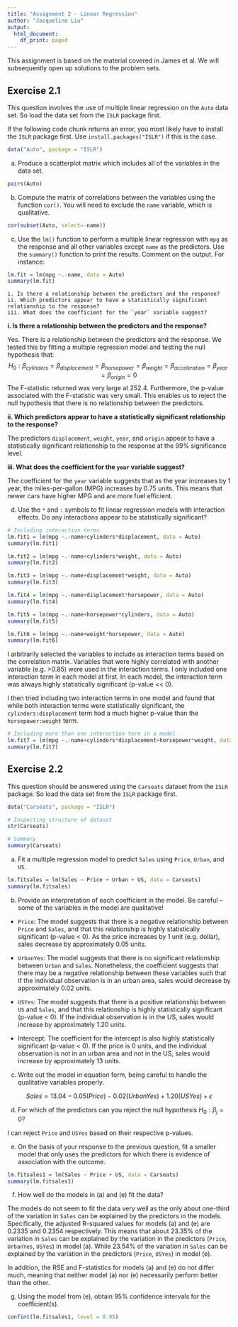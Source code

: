 ```yaml
---
title: "Assignment 2 - Linear Regression"
author: "Jacqueline Liu"
output:
  html_document:
    df_print: paged
---
```


This assignment is based on the material covered in James et al. We will subsequently open up solutions to the problem sets.

## Exercise 2.1

This question involves the use of multiple linear regression on the `Auto` data set. So load the data set from the `ISLR` package first.

If the following code chunk returns an error, you most likely have to install the `ISLR` package first. Use `install.packages("ISLR")` if this is the case.

```r
data("Auto", package = "ISLR")
```


(a) Produce a scatterplot matrix which includes all of the variables in the data set.

```r
pairs(Auto)
```

(b) Compute the matrix of correlations between the variables using the function `cor()`. You will need to exclude the `name` variable, which is qualitative.

```r
cor(subset(Auto, select=-name))
```

(c) Use the `lm()` function to perform a multiple linear regression with `mpg` as the response and all other variables except `name` as the predictors. Use the `summary()` function to print the results. Comment on the output. For instance:

```r
lm.fit = lm(mpg ~.-name, data = Auto)
summary(lm.fit)
```

    i. Is there a relationship between the predictors and the response?
    ii. Which predictors appear to have a statistically significant relationship to the response?
    iii. What does the coefficient for the `year` variable suggest?  

**i. Is there a relationship between the predictors and the response?** 

Yes. There is a relationship between the predictors and the response. We tested this by fitting a multiple regression model and testing the null hypothesis that:
$$H_0: \beta_{cylinders} = \beta_{displacement} = \beta_{horsepower} 
= \beta_{weight} = \beta_{acceleration} = \beta_{year} = \beta_{origin} = 0$$
The F-statistic returned was very large at 252.4. Furthermore, the p-value associated with the F-statistic was very small. This enables us to reject the null hypothesis that there is no relationship between the predictors.  


**ii. Which predictors appear to have a statistically significant relationship to the response?**

The predictors `displacement`, `weight`, `year`, and `origin` appear to have a statistically significant relationship to the response at the 99% significance level. 


**iii. What does the coefficient for the `year` variable suggest?**

The coefficient for the `year` variable suggests that as the year increases by 1 year, the miles-per-gallon (MPG) increases by 0.75 units. This means that newer cars have higher MPG and are more fuel efficient. 

(d) Use the `*` and `:` symbols to fit linear regression models with interaction effects. Do any interactions appear to be statistically significant?

```r
# Including interaction terms
lm.fit1 = lm(mpg ~.-name+cylinders*displacement, data = Auto)
summary(lm.fit1)

lm.fit2 = lm(mpg ~.-name+cylinders*weight, data = Auto)
summary(lm.fit2)

lm.fit3 = lm(mpg ~.-name+displacement*weight, data = Auto)
summary(lm.fit3)

lm.fit4 = lm(mpg ~.-name+displacement*horsepower, data = Auto)
summary(lm.fit4)

lm.fit5 = lm(mpg ~.-name+horsepower*cylinders, data = Auto)
summary(lm.fit5)

lm.fit6 = lm(mpg ~.-name+weight*horsepower, data = Auto)
summary(lm.fit6)
```

I arbitrarily selected the variables to include as interaction terms based on the correlation matrix. Variables that were highly correlated with another variable (e.g. >0.85) were used in the interaction terms. I only included one interaction term in each model at first. In each model, the interaction term was always highly statistically significant (p-value << 0). 

I then tried including two interaction terms in one model and found that while both interaction terms were statistically significant, the `cylinders:displacement` term had a much higher p-value than the `horsepower:weight` term.  

```r
# Including more than one interaction term in a model
lm.fit7 = lm(mpg ~.-name+cylinders*displacement+horsepower*weight, data = Auto)
summary(lm.fit7)
```


## Exercise 2.2

This question should be answered using the `Carseats` dataset from the `ISLR` package. So load the data set from the `ISLR` package first.

```r
data("Carseats", package = "ISLR")
```

```r
# Inspecting structure of dataset
str(Carseats)

# Summary
summary(Carseats)
```


(a) Fit a multiple regression model to predict `Sales` using `Price`,
`Urban`, and `US`.

```r
lm.fitsales = lm(Sales ~ Price + Urban + US, data = Carseats)
summary(lm.fitsales)
```

(b) Provide an interpretation of each coefficient in the model. Be
careful -- some of the variables in the model are qualitative!

* `Price`: The model suggests that there is a negative relationship between `Price` and `Sales`, and that this relationship is highly statistically significant (p-value < 0). As the price increases by 1 unit (e.g. dollar), sales decrease by approximately 0.05 units. 

* `UrbanYes`: The model suggests that there is no significant relationship between `Urban` and `Sales`. Nonetheless, the coefficient suggests that there may be a negative relationship between these variables such that if the individual observation is in an urban area, sales would decrease by approximately 0.02 units. 
* `USYes`: The model suggests that there is a positive relationship between `US` and `Sales`, and that this relationship is highly statistically significant (p-value < 0). If the individual observation is in the US, sales would increase by approximately 1.20 units. 

* Intercept: The coefficient for the intercept is also highly statistically significant (p-value < 0). If the price is 0 units, and the individual observation is not in an urban area and not in the US, sales would increase by approximately 13 units. 


(c) Write out the model in equation form, being careful to handle the qualitative variables properly.


$$Sales = 13.04 - 0.05(Price) - 0.02(UrbanYes) + 1.20(USYes) + \epsilon$$


(d) For which of the predictors can you reject the null hypothesis $H_0 : \beta_j =0$?


I can reject `Price` and `USYes` based on their respective p-values. 


(e) On the basis of your response to the previous question, fit a smaller model that only uses the predictors for which there is evidence of association with the outcome.

```r
lm.fitsales1 = lm(Sales ~ Price + US, data = Carseats)
summary(lm.fitsales1)
```


(f) How well do the models in (a) and (e) fit the data?

The models do not seem to fit the data very well as the only about one-third of the variation in `Sales` can be explained by the predictors in the models. Specifically, the adjusted R-squared values for models (a) and (e) are 0.2335 and 0.2354 respectively. This means that about 23.35% of the variation in `Sales` can be explained by the variation in the predictors (`Price`, `UrbanYes`, `USYes`) in model (a). While 23.54% of the variation in `Sales` can be explained by the variation in the predictors (`Price`, `USYes`) in model (e).   

In addition, the RSE and F-statistics for models (a) and (e) do not differ much, meaning that neither model (a) nor (e) necessarily perform better than the other. 


(g) Using the model from (e), obtain 95% confidence intervals for the coefficient(s).

```r
confint(lm.fitsales1, level = 0.95)
```

